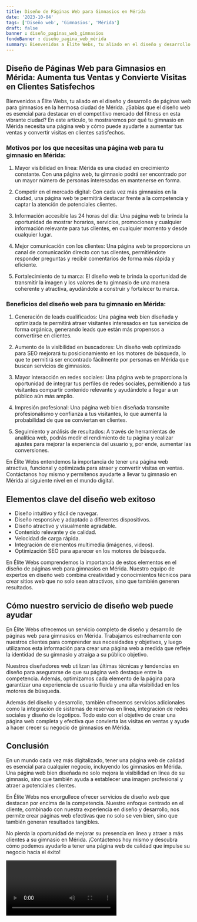 ```yaml
---
title: Diseño de Páginas Web para Gimnasios en Mérida
date: '2023-10-04'
tags: ['Diseño web', 'Gimnasios', 'Mérida']
draft: false
banner : diseño_paginas_web_gimnasios
fondoBanner : diseño_pagina_web_mérida
summary: Bienvenidos a Élite Webs, tu aliado en el diseño y desarrollo de páginas web para gimnasios en la hermosa ciudad de Mérida. ¿Sabías que el diseño web es esencial para destacar en el competitivo mercado del fitness en esta vibrante ciudad? En este artículo, te mostraremos por qué tu gimnasio en Mérida necesita una página web y cómo puede ayudarte a aumentar tus ventas y convertir visitas en clientes satisfechos.
---
```


## Diseño de Páginas Web para Gimnasios en Mérida: Aumenta tus Ventas y Convierte Visitas en Clientes Satisfechos

Bienvenidos a Élite Webs, tu aliado en el diseño y desarrollo de páginas web para gimnasios en la hermosa ciudad de Mérida. ¿Sabías que el diseño web es esencial para destacar en el competitivo mercado del fitness en esta vibrante ciudad? En este artículo, te mostraremos por qué tu gimnasio en Mérida necesita una página web y cómo puede ayudarte a aumentar tus ventas y convertir visitas en clientes satisfechos.

### Motivos por los que necesitas una página web para tu gimnasio en Mérida:

1. Mayor visibilidad en línea: Mérida es una ciudad en crecimiento constante. Con una página web, tu gimnasio podrá ser encontrado por un mayor número de personas interesadas en mantenerse en forma.

2. Competir en el mercado digital: Con cada vez más gimnasios en la ciudad, una página web te permitirá destacar frente a la competencia y captar la atención de potenciales clientes.

3. Información accesible las 24 horas del día: Una página web te brinda la oportunidad de mostrar horarios, servicios, promociones y cualquier información relevante para tus clientes, en cualquier momento y desde cualquier lugar.

4. Mejor comunicación con los clientes: Una página web te proporciona un canal de comunicación directo con tus clientes, permitiéndote responder preguntas y recibir comentarios de forma más rápida y eficiente.

5. Fortalecimiento de tu marca: El diseño web te brinda la oportunidad de transmitir la imagen y los valores de tu gimnasio de una manera coherente y atractiva, ayudándote a construir y fortalecer tu marca.

### Beneficios del diseño web para tu gimnasio en Mérida:

1. Generación de leads cualificados: Una página web bien diseñada y optimizada te permitirá atraer visitantes interesados en tus servicios de forma orgánica, generando leads que están más propensos a convertirse en clientes.

2. Aumento de la visibilidad en buscadores: Un diseño web optimizado para SEO mejorará tu posicionamiento en los motores de búsqueda, lo que te permitirá ser encontrado fácilmente por personas en Mérida que buscan servicios de gimnasios.

3. Mayor interacción en redes sociales: Una página web te proporciona la oportunidad de integrar tus perfiles de redes sociales, permitiendo a tus visitantes compartir contenido relevante y ayudándote a llegar a un público aún más amplio.

4. Impresión profesional: Una página web bien diseñada transmite profesionalismo y confianza a tus visitantes, lo que aumenta la probabilidad de que se conviertan en clientes.

5. Seguimiento y análisis de resultados: A través de herramientas de analítica web, podrás medir el rendimiento de tu página y realizar ajustes para mejorar la experiencia del usuario y, por ende, aumentar las conversiones.

En Élite Webs entendemos la importancia de tener una página web atractiva, funcional y optimizada para atraer y convertir visitas en ventas. Contáctanos hoy mismo y permítenos ayudarte a llevar tu gimnasio en Mérida al siguiente nivel en el mundo digital.

<GifSeo />

<Cta />

## Elementos clave del diseño web exitoso

- Diseño intuitivo y fácil de navegar.
- Diseño responsive y adaptado a diferentes dispositivos.
- Diseño atractivo y visualmente agradable.
- Contenido relevante y de calidad.
- Velocidad de carga rápida.
- Integración de elementos multimedia (imágenes, videos).
- Optimización SEO para aparecer en los motores de búsqueda.

En Élite Webs comprendemos la importancia de estos elementos en el diseño de páginas web para gimnasios en Mérida. Nuestro equipo de expertos en diseño web combina creatividad y conocimientos técnicos para crear sitios web que no solo sean atractivos, sino que también generen resultados. 

## Cómo nuestro servicio de diseño web puede ayudar

En Élite Webs ofrecemos un servicio completo de diseño y desarrollo de páginas web para gimnasios en Mérida. Trabajamos estrechamente con nuestros clientes para comprender sus necesidades y objetivos, y luego utilizamos esta información para crear una página web a medida que refleje la identidad de su gimnasio y atraiga a su público objetivo. 

Nuestros diseñadores web utilizan las últimas técnicas y tendencias en diseño para asegurarse de que su página web destaque entre la competencia. Además, optimizamos cada elemento de la página para garantizar una experiencia de usuario fluida y una alta visibilidad en los motores de búsqueda. 

Además del diseño y desarrollo, también ofrecemos servicios adicionales como la integración de sistemas de reservas en línea, integración de redes sociales y diseño de logotipos. Todo esto con el objetivo de crear una página web completa y efectiva que convierta las visitas en ventas y ayude a hacer crecer su negocio de gimnasios en Mérida.

## Conclusión

En un mundo cada vez más digitalizado, tener una página web de calidad es esencial para cualquier negocio, incluyendo los gimnasios en Mérida. Una página web bien diseñada no solo mejora la visibilidad en línea de su gimnasio, sino que también ayuda a establecer una imagen profesional y atraer a potenciales clientes.

En Élite Webs nos enorgullece ofrecer servicios de diseño web que destacan por encima de la competencia. Nuestro enfoque centrado en el cliente, combinado con nuestra experiencia en diseño y desarrollo, nos permite crear páginas web efectivas que no solo se ven bien, sino que también generan resultados tangibles.

No pierda la oportunidad de mejorar su presencia en línea y atraer a más clientes a su gimnasio en Mérida. ¡Contáctenos hoy mismo y descubra cómo podemos ayudarlo a tener una página web de calidad que impulse su negocio hacia el éxito!

<Video />

<CtaBot job='Gimnasios' city='Mérida'/>

<Gmaps query='Mérida+españa+maps' />